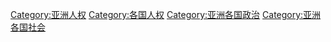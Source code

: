 {{Categories by country|nocat}}

[[Category:亚洲人权|Category:亚洲人权]]
[[Category:各国人权|Category:各国人权]]
[[Category:亚洲各国政治|Category:亚洲各国政治]]
[[Category:亚洲各国社会|Category:亚洲各国社会]]